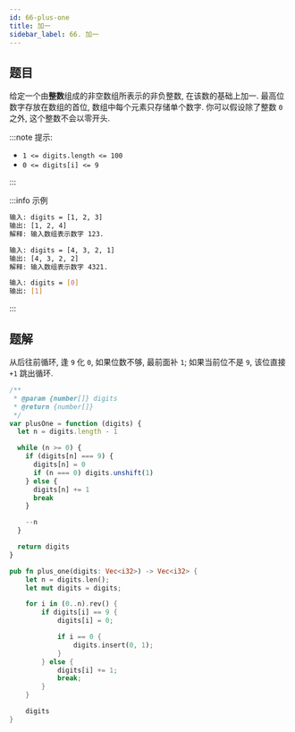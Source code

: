 ```yaml
---
id: 66-plus-one
title: 加一
sidebar_label: 66. 加一
---
```


## 题目

给定一个由**整数**组成的非空数组所表示的非负整数, 在该数的基础上加一. 最高位数字存放在数组的首位, 数组中每个元素只存储单个数字. 你可以假设除了整数 `0` 之外, 这个整数不会以零开头.

:::note 提示:

- `1 <= digits.length <= 100`
- `0 <= digits[i] <= 9`

:::

:::info 示例

```bash
输入: digits = [1, 2, 3]
输出: [1, 2, 4]
解释: 输入数组表示数字 123.
```

```bash
输入: digits = [4, 3, 2, 1]
输出: [4, 3, 2, 2]
解释: 输入数组表示数字 4321.
```

```bash
输入: digits = [0]
输出: [1]
```

:::

## 题解

从后往前循环, 逢 `9` 化 `0`, 如果位数不够, 最前面补 `1`; 如果当前位不是 `9`, 该位直接 `+1` 跳出循环.


<Tabs>
  <TabItem value="JavaScript" label="JavaScript" default>

```ts
/**
 * @param {number[]} digits
 * @return {number[]}
 */
var plusOne = function (digits) {
  let n = digits.length - 1

  while (n >= 0) {
    if (digits[n] === 9) {
      digits[n] = 0
      if (n === 0) digits.unshift(1)
    } else {
      digits[n] += 1
      break
    }

    --n
  }

  return digits
}
```

</TabItem>
<TabItem value="Rust" label="Rust">

```rust
pub fn plus_one(digits: Vec<i32>) -> Vec<i32> {
    let n = digits.len();
    let mut digits = digits;

    for i in (0..n).rev() {
        if digits[i] == 9 {
            digits[i] = 0;

            if i == 0 {
                digits.insert(0, 1);
            }
        } else {
            digits[i] += 1;
            break;
        }
    }

    digits
}
```

</TabItem>
</Tabs>
